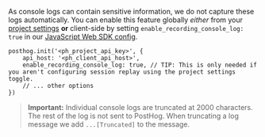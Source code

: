 As console logs can contain sensitive information, we do not capture these logs automatically. You can enable this feature globally _either_ from your [project settings](https://us.posthog.com/settings/project-replay#replay) **or** client-side by setting `enable_recording_console_log: true` in our [JavaScript Web SDK config](/docs/libraries/js/config).

```js-web
posthog.init('<ph_project_api_key>', {
    api_host: '<ph_client_api_host>',
    enable_recording_console_log: true, // TIP: This is only needed if you aren't configuring session replay using the project settings toggle.
    // ... other options
})
```

> **Important:** Individual console logs are truncated at 2000 characters. The rest of the log is not sent to PostHog. When truncating a log message we add `...[Truncated]` to the message.
